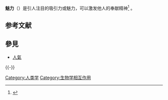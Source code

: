 {{Expand language|1=en|time=2022-03-19T17:49:31+00:00}}
'''魅力'''（{{lang-en|Charisma}}）是引人注目的吸引力或魅力，可以激发他人的奉献精神<ref>{{Cite book|title=''New Oxford American Dictionary''|last=Angus|first=Stevenson|last2=Christine|first2=A. Lindberg|publisher=Oxford University Press|year=2010|language=en}}</ref>
。

== 参考文献 ==
{{Reflist}}

== 參見 ==
{{Portal|文化|社会|心理学}}
* [[人氣|人氣]]

{{-}}
{{心理操縱}}

[[Category:人类学|Category:人类学]]
[[Category:生物学相互作用|Category:生物学相互作用]]